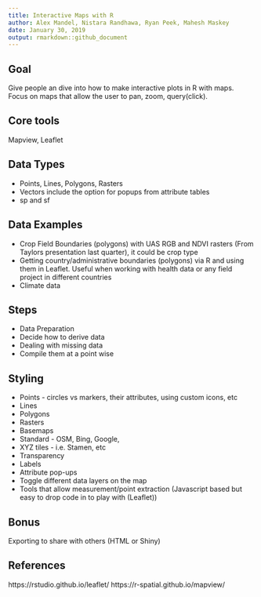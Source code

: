 ```yaml
---
title: Interactive Maps with R
author: Alex Mandel, Nistara Randhawa, Ryan Peek, Mahesh Maskey
date: January 30, 2019
output: rmarkdown::github_document
---
```


## Goal
Give people an dive into how to make interactive plots in R with maps. Focus on maps that allow the user to pan, zoom, query(click).

## Core tools
Mapview, Leaflet

## Data Types 
- Points, Lines, Polygons, Rasters
- Vectors include the option for popups from attribute tables
- sp and sf

## Data Examples
- Crop Field Boundaries (polygons) with UAS RGB and NDVI rasters (From Taylors presentation last quarter), it could be crop type
- Getting country/administrative boundaries (polygons) via R and using them in Leaflet. Useful when working with health data or any field project in different countries
- Climate data

## Steps 
- Data Preparation
- Decide how to derive data
- Dealing with missing data
- Compile them at a point wise

## Styling 
- Points - circles vs markers, their attributes, using custom icons, etc
- Lines
- Polygons
- Rasters
- Basemaps
- Standard - OSM, Bing, Google, 
- XYZ tiles - i.e. Stamen, etc
- Transparency
- Labels
- Attribute pop-ups
- Toggle different data layers on the map
- Tools that allow measurement/point extraction (Javascript based but easy to drop code in to play with (Leaflet))

## Bonus
Exporting to share with others (HTML or Shiny)

## References
https://rstudio.github.io/leaflet/
https://r-spatial.github.io/mapview/


